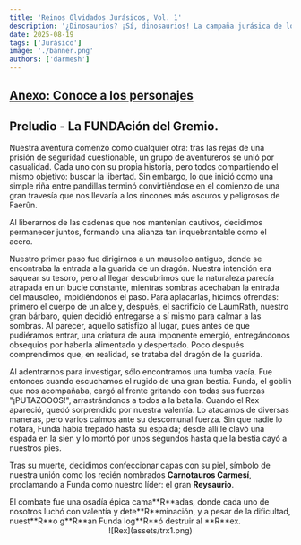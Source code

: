 ```yaml
---
title: 'Reinos Olvidados Jurásicos, Vol. 1'
description: '¿Dinosaurios? ¡Sí, dinosaurios! La campaña jurásica de los martes es la más salvaje del MeshVerse'
date: 2025-08-19
tags: ['Jurásico']
image: './banner.png'
authors: ['darmesh']
---
```



## <a href="/blog/frj-1/cha">Anexo: Conoce a los personajes</a>

## Preludio - La FUNDAción del Gremio.

Nuestra aventura comenzó como cualquier otra: tras las rejas de una prisión de seguridad cuestionable, un grupo de aventureros se unió por casualidad. Cada uno con su propia historia, pero todos compartiendo el mismo objetivo: buscar la libertad. Sin embargo, lo que inició como una simple riña entre pandillas terminó convirtiéndose en el comienzo de una gran travesía que nos llevaría a los rincones más oscuros y peligrosos de Faerûn.

Al liberarnos de las cadenas que nos mantenían cautivos, decidimos permanecer juntos, formando una alianza tan inquebrantable como el acero.

Nuestro primer paso fue dirigirnos a un mausoleo antiguo, donde se encontraba la entrada a la guarida de un dragón. Nuestra intención era saquear su tesoro, pero al llegar descubrimos que la naturaleza parecía atrapada en un bucle constante, mientras sombras acechaban la entrada del mausoleo, impidiéndonos el paso. Para aplacarlas, hicimos ofrendas: primero el cuerpo de un alce y, después, el sacrificio de LaumRath, nuestro gran bárbaro, quien decidió entregarse a sí mismo para calmar a las sombras. Al parecer, aquello satisfizo al lugar, pues antes de que pudiéramos entrar, una criatura de aura imponente emergió, entregándonos obsequios por haberla alimentado y despertado. Poco después comprendimos que, en realidad, se trataba del dragón de la guarida.  

Al adentrarnos para investigar, sólo encontramos una tumba vacía. Fue entonces cuando escuchamos el rugido de una gran bestia. Funda, el goblin que nos acompañaba, cargó al frente gritando con todas sus fuerzas "¡PUTAZOOOS!", arrastrándonos a todos a la batalla. Cuando el Rex apareció, quedó sorprendido por nuestra valentía. Lo atacamos de diversas maneras, pero varios caímos ante su descomunal fuerza. Sin que nadie lo notara, Funda había trepado hasta su espalda; desde allí le clavó una espada en la sien y lo montó por unos segundos hasta que la bestia cayó a nuestros pies.  

Tras su muerte, decidimos confeccionar capas con su piel, símbolo de nuestra unión como los recién nombrados **Carnotauros Carmesí**, proclamando a Funda como nuestro líder: el gran **Reysaurio**.

<Callout title="Citas de Personaje" variant="aldebaran">
El combate fue una osadía épica cama**R**adas, donde cada uno de nosotros luchó con valentía y dete**R**minación, y a pesar de la dificultad, nuest**R**o g**R**an Funda log**R**ó destruir al **R**ex.
</Callout>

<div style="text-align:center; width:100%; margin:0 auto;">
            ![Rex](assets/trx1.png)
        </div>